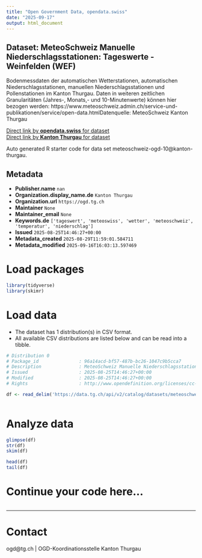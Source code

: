 ```yaml
---
title: "Open Government Data, opendata.swiss"
date: "2025-09-17"
output: html_document
---
```


## Dataset: MeteoSchweiz Manuelle Niederschlagsstationen: Tageswerte - Weinfelden (WEF)

Bodenmessdaten der automatischen Wetterstationen, automatischen Niederschlagsstationen, manuellen Niederschlagsstationen und Pollenstationen im Kanton Thurgau. Daten in weiteren zeitlichen Granularitäten (Jahres-, Monats,- und 10-Minutenwerte) können hier bezogen werden: https://www.meteoschweiz.admin.ch/service-und-publikationen/service/open-data.htmlDatenquelle: MeteoSchweiz Kanton Thurgau

[Direct link by **opendata.swiss** for dataset](https://opendata.swiss/de/dataset/meteoschweiz-manuelle-niederschlagsstationen-tageswerte-weinfelden-wef)<br>
[Direct link by **Kanton Thurgau** for dataset](https://data.tg.ch/explore/dataset/meteoschweiz-ogd-10/)

Auto generated R starter code for data set meteoschweiz-ogd-10@kanton-thurgau.

## Metadata

- **Publisher.name** `nan`
- **Organization.display_name.de** `Kanton Thurgau`
- **Organization.url** `https://ogd.tg.ch`
- **Maintainer** `None`
- **Maintainer_email** `None`
- **Keywords.de** `['tageswert', 'meteoswiss', 'wetter', 'meteoschweiz', 'temperatur', 'niederschlag']`
- **Issued** `2025-08-25T14:46:27+00:00`
- **Metadata_created** `2025-08-29T11:59:01.584711`
- **Metadata_modified** `2025-09-16T16:03:13.597469`


# Load packages

```r

library(tidyverse)
library(skimr)

```

# Load data

-   The dataset has 1 distribution(s) in CSV format.
-   All available CSV distributions are listed below and can be read into a tibble.

```r

# Distribution 0
# Package_id               : 96a14acd-bf57-487b-bc26-1047c9b5cca7
# Description              : MeteoSchweiz Manuelle Niederschlagsstationen: Tageswerte - Weinfelden (WEF) (csv)
# Issued                   : 2025-08-25T14:46:27+00:00
# Modified                 : 2025-08-25T14:46:27+00:00
# Rights                   : http://www.opendefinition.org/licenses/cc-by/

df <- read_delim('https://data.tg.ch/api/v2/catalog/datasets/meteoschweiz-ogd-10/exports/csv?use_labels=true')



```

# Analyze data

```r

glimpse(df)
str(df)
skim(df)

head(df)
tail(df)

```

# Continue your code here...

```r

```

------------------------------------------------------------------------

# Contact

ogd@tg.ch | OGD-Koordinationsstelle Kanton Thurgau
